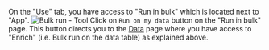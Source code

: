 On the "Use" tab, you have access to "Run in bulk" which is located next to "App".
![Bulk run - Tool](/images/get-started/tool-bulk-run.png)
Click on `Run on my data` button on the "Run in bulk" page.
This button directs you to the [Data](/get-started/key-concepts/data) page where you 
have access to "Enrich" (i.e. Bulk run on the data table) as explained above.